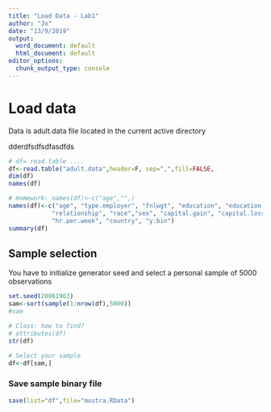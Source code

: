 ---
title: "Load Data - Lab1"
author: "Jo"
date: "13/9/2019"
output:
  word_document: default
  html_document: default
editor_options:
  chunk_output_type: console
---

# Load data

Data is adult.data file located in the current active directory

dderdfsdfsdfasdfds

```{r}
# df= read.table ....
df<-read.table("adult.data",header=F, sep=",",fill=FALSE,              strip.white=TRUE,na.string="?")
dim(df)
names(df)

# Homework: names(df)<-c("age","",)
names(df)<-c("age", "type.employer", "fnlwgt", "education", "education.num","marital", "occupation", 
            "relationship", "race","sex", "capital.gain", "capital.loss", 
            "hr.per.week", "country", "y.bin")
summary(df)
```

## Sample selection

You have to initialize generator seed and select a personal sample of 5000 observations

```{r}
set.seed(28061963)
sam<-sort(sample(1:nrow(df),5000))
#sam

# Class: how to find?
# attributes(df)
str(df)

# Select your sample
df<-df[sam,]

```

### Save sample binary file

```{r}
save(list="df",file="mostra.RData")
```

